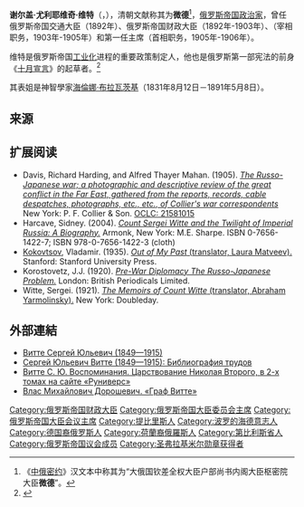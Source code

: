{{noteTA
|T=zh-cn:谢尔盖·维特;zh-tw:塞吉·威特;
|1=zh-cn:维特;zh-tw:威特;
|2=zh-cn:谢尔盖;zh-tw:塞吉;
}}
{{Infobox officeholder
|honorific-prefix  = 伯爵
|name              = 谢尔盖·尤利耶维奇·维特<br>{{lang|ru|Сергей Юльевич Витте}}
|image             = SergeiWitte01548v.jpg
| office = 第1任[[俄罗斯政府首脑列表#俄罗斯帝国首相|俄羅斯帝國大臣會議主席]]
| monarch = [[尼古拉二世|尼古拉二世]]
| term_start = 1905年11月6日
| term_end = 1906年5月5日
| predecessor = ''自己''<br/><small>(以{{le|俄罗斯帝国大臣委员会主席|Council of Ministers of Russia#Chairmen of the committee of Ministers, 1810 – 1905}}的身份)</small>
| successor = [[伊万·戈列梅金|伊万·戈列梅金]]
|birth_date        = {{birth date|1849|6|29|df=y}}
|birth_place       = {{Flag|Russian Empire|1858}}[[第比利斯|第比利斯]]
|death_date        = 1915年3月13日（65岁）
|death_place       = {{Flag|Russian Empire|1914}}[[彼得格勒|彼得格勒]]
|death_cause       = [[腦腫瘤|腦腫瘤]]
|resting_place     = [[亚历山大·涅夫斯基修道院|亚历山大·涅夫斯基修道院]]
|religion          = [[俄罗斯正教会|俄罗斯正教会]]
|alma_mater        = （{{le|新罗西斯克大學|Novorossiysk University}}
|nationality       = {{flagicon|Russia}} [[俄罗斯人|俄罗斯]]
|signature         = Signature of Sergei Witte.jpg
}}
'''谢尔盖·尤利耶维奇·维特'''（{{lang-ru|'''Сергей Юльевич Витте'''}}，{{bd|1849年|6月29日|1915年|3月13日|}}），清朝文献称其为'''微德'''<ref>《[[中俄密约|中俄密约]]》汉文本中称其为“大俄国钦差全权大臣户部尚书内阁大臣枢密院大臣'''微德'''”。</ref>，[[俄罗斯帝国|俄罗斯帝国]][[政治家|政治家]]，曾任俄罗斯帝国交通大臣（1892年）、俄罗斯帝国财政大臣（1892年-1903年）、{{le|俄罗斯帝国大臣委员会主席|Council of Ministers of Russia#Chairmen of the committee of Ministers, 1810 – 1905}}（宰相职务，1903年-1905年）和第一任{{le|俄罗斯帝国大臣会议|Council of Ministers of Russia#Council of Ministers}}主席（首相职务，1905年-1906年）。

维特是俄罗斯帝国[[工业化|工业化]]进程的重要政策制定人，他也是俄罗斯第一部宪法的前身《[[十月宣言|十月宣言]]》的起草者。<ref name="twilightxiii">{{Cite book|url=https://books.google.co.in/books?id=kTswgGNBFBAC|publisher=M.E. Sharpe|date=1990-10-22|isbn=978-0-7656-4067-3|language=en|first=Sidney|last=Harcave|title=The Memoirs of Count Witte}}</ref>

其表姐是神智學家[[海倫娜·布拉瓦茨基|海倫娜·布拉瓦茨基]]（1831年8月12日－1891年5月8日）。

== 来源 ==
{{reflist}}

== 扩展阅读 ==
{{refbegin}}
* Davis, Richard Harding, and Alfred Thayer Mahan. (1905). [http://books.google.com/books?id=z_dyHgAACAAJ&dq=Russo-Japanese+War:+A+Photographic+and+Descriptive+Review+of+the+Great+Conflict+in+the+Far+East.&client=firefox-a  ''The Russo-Japanese war; a photographic and descriptive review of the great conflict in the Far East, gathered from the reports, records, cable despatches, photographs, etc., etc., of Collier's war correspondents'']{{Wayback|url=http://books.google.com/books?id=z_dyHgAACAAJ&dq=Russo-Japanese+War:+A+Photographic+and+Descriptive+Review+of+the+Great+Conflict+in+the+Far+East.&client=firefox-a |date=20131212031612 }}  New York: P. F. Collier & Son. [http://www.worldcat.org/wcpa/oclc/21581015  OCLC: 21581015]{{Wayback|url=http://www.worldcat.org/wcpa/oclc/21581015 |date=20090712102536 }}
* Harcave, Sidney. (2004). [http://books.google.com/books?id=un01HMqbbX0C&dq=sergei+witte&source=gbs_summary_s&cad=0  ''Count Sergei Witte and the Twilight of Imperial Russia: A Biography.'']{{Wayback|url=http://books.google.com/books?id=un01HMqbbX0C&dq=sergei+witte&source=gbs_summary_s&cad=0 |date=20140626071439 }} Armonk, New York: M.E. Sharpe. ISBN 0-7656-1422-7; ISBN 978-0-7656-1422-3 (cloth)
* [[Vladimir_Kokovtsov|Kokovtsov]], Vladamir. (1935). [http://books.google.com/books?id=J7SJHgAACAAJ&dq=Out+of+My+Past&lr=  ''Out of My Past'' (translator, Laura Matveev).]{{Wayback|url=http://books.google.com/books?id=J7SJHgAACAAJ&dq=Out+of+My+Past&lr= |date=20130528034932 }} Stanford: Stanford University Press.
* Korostovetz, J.J. (1920). [http://books.google.com/books?id=-Na2xuUNziMC&dq=Pre-War+Diplomacy+The+Russo-Japanese+Problem&client=firefox-a  ''Pre-War Diplomacy The Russo-Japanese Problem.'']{{Wayback|url=http://books.google.com/books?id=-Na2xuUNziMC&dq=Pre-War+Diplomacy+The+Russo-Japanese+Problem&client=firefox-a |date=20140626070848 }} London: British Periodicals Limited.
* Witte, Sergei. (1921). [http://www.archive.org/details/memoirsofcountwi00wittuoft ''The Memoirs of Count Witte'' (translator, Abraham Yarmolinsky).] New York: Doubleday.
{{refend}}

== 外部連結 ==
* [http://funeral-spb.narod.ru/necropols/lazarevskoe/tombs/vitte/vitte.html Витте Сергей Юльевич (1849—1915)]{{Wayback|url=http://funeral-spb.narod.ru/necropols/lazarevskoe/tombs/vitte/vitte.html |date=20160601233539 }}
* [http://www.prometeus.nsc.ru/biblio/vitte/refer.ssi Сергей Юльевич Витте (1849—1915): Библиография трудов]{{Wayback|url=http://www.prometeus.nsc.ru/biblio/vitte/refer.ssi |date=20160505033402 }}
* [http://runivers.ru/doc/d2.php?SECTION_ID=7149&CENTER_ELEMENT_ID=137800&PORTAL_ID=7149 Витте С. Ю. Воспоминания. Царствование Николая Второго, в 2-х томах на сайте «Руниверс»]{{Wayback|url=http://runivers.ru/doc/d2.php?SECTION_ID=7149&CENTER_ELEMENT_ID=137800&PORTAL_ID=7149 |date=20160530233753 }}
* [[s:Граф_Витте_(Дорошевич)|Влас Михайлович Дорошевич. «Граф Витте»]]

{{start box}}
{{succession box|首任|[[伊万·戈列梅金|伊万·戈列梅金]]|{{le|俄罗斯帝国大臣会议|Council of Ministers of Russia#Council of Ministers}}主席|1905年 - 1906年}}
{{succession box|[[伊万·杜尔诺沃|伊万·杜尔诺沃]]|改设大臣会议|{{le|俄罗斯帝国大臣委员会主席|Council of Ministers of Russia#Chairmen of the committee of Ministers, 1810 – 1905}}|1903年 - 1905年}}
{{succession box|[[伊万·维什涅格拉茨基|伊万·维什涅格拉茨基]]|[[爱德华·普列斯克|爱德华·普列斯克]]|俄罗斯帝国财政大臣|1892年 - 1903年}}
{{end box}}

{{俄罗斯政府首脑}}
{{Authority control}}
{{DEFAULTSORT:Witte, Sergei}}
[[Category:俄罗斯帝国财政大臣|Category:俄罗斯帝国财政大臣]]
[[Category:俄罗斯帝国大臣委员会主席|Category:俄罗斯帝国大臣委员会主席]]
[[Category:俄罗斯帝国大臣会议主席|Category:俄罗斯帝国大臣会议主席]]
[[Category:提比里斯人|Category:提比里斯人]]
[[Category:波罗的海德意志人|Category:波罗的海德意志人]]
[[Category:德国裔俄罗斯人|Category:德国裔俄罗斯人]]
[[Category:荷蘭裔俄羅斯人|Category:荷蘭裔俄羅斯人]]
[[Category:第比利斯省人|Category:第比利斯省人]]
[[Category:俄罗斯帝国议会成员|Category:俄罗斯帝国议会成员]]
[[Category:圣弗拉基米尔勋章获得者|Category:圣弗拉基米尔勋章获得者]]